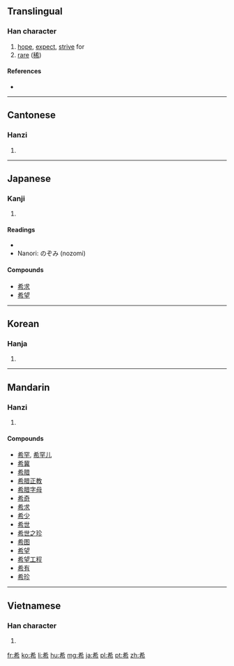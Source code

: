 {{also|稀}}
==Translingual==

===Han character===
{{Han char|rn=50|rad=巾|as=04|sn=7|four=4022<sub>7</sub>|canj=大大中月 (KKLB)|ids=⿱[[㐅]][[布]]}}

# [[hope]], [[expect]], [[strive]] for
# [[rare]] ([[稀]])

====References====
* {{Han ref|kx=0329.180|dkj=08813|dj=0634.290|hdz=10731.190|uh=5E0C|ud=24076|bh=A7C6|bd=42950}}

----

==Cantonese==

===Hanzi===
{{yue-hanzi|jyut=hei1|y=hei1}}

# {{defn|lang=yue|sort=巾04}}

----

==Japanese==

===Kanji===
{{ja-kanji|grade=4|rs=巾04}}

# {{defn|lang=ja|sort=巾04}}

====Readings====
* {{ja-readings|on=[[き]] (ki)|kun=[[まれ]] (mare), [[こいねがう]] (koinegau)}}
* Nanori: のぞみ (nozomi)

====Compounds====
* [[希求]]
* [[希望]]

----

==Korean==

===Hanja===
{{ko-hanja|hangeul=희|rv=hui|mr=hŭi}}

# {{defn|lang=ko|sort=巾04}}

----

==Mandarin==

===Hanzi===
{{cmn-hanzi|pin=[[xī]] ([[xi1]])|wg=hsi<sup>1</sup>}}

# {{defn|lang=cmn|sort=巾04}}

====Compounds====
* [[希罕]], [[希罕儿]]
* [[希冀]]
* [[希腊]]
* [[希腊正教]]
* [[希腊字母]]
* [[希奇]]
* [[希求]]
* [[希少]]
* [[希世]]
* [[希世之珍]]
* [[希图]]
* [[希望]]
* [[希望工程]]
* [[希有]]
* [[希珍]]

----

==Vietnamese==

===Han character===
{{vi-hantu|[[hy]], [[hơi]], [[he]], [[hê]], [[hây]], [[hi]]|rs=巾04}}

# {{defn|lang=vi|sort=巾04}}

[[fr:希]]
[[ko:希]]
[[li:希]]
[[hu:希]]
[[mg:希]]
[[ja:希]]
[[pl:希]]
[[pt:希]]
[[zh:希]]